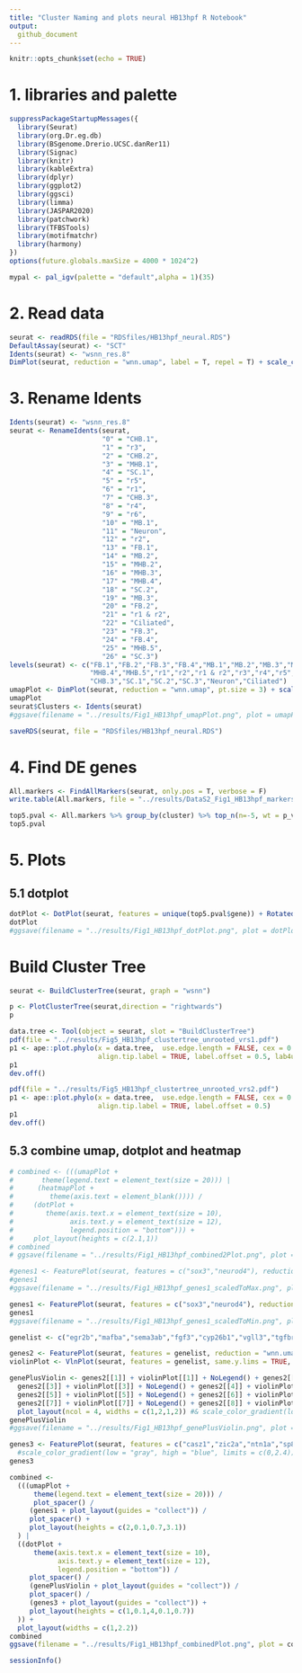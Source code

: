 ```yaml
---
title: "Cluster Naming and plots neural HB13hpf R Notebook"
output: 
  github_document
---
```


```r
knitr::opts_chunk$set(echo = TRUE)
```

# 1. libraries and palette
```r
suppressPackageStartupMessages({
  library(Seurat)
  library(org.Dr.eg.db)
  library(BSgenome.Drerio.UCSC.danRer11)
  library(Signac)
  library(knitr)
  library(kableExtra)
  library(dplyr)
  library(ggplot2)
  library(ggsci)
  library(limma)
  library(JASPAR2020)
  library(patchwork)
  library(TFBSTools)
  library(motifmatchr)
  library(harmony)
})
options(future.globals.maxSize = 4000 * 1024^2)
```

```r
mypal <- pal_igv(palette = "default",alpha = 1)(35)
```


# 2. Read data
```r
seurat <- readRDS(file = "RDSfiles/HB13hpf_neural.RDS")
DefaultAssay(seurat) <- "SCT"
Idents(seurat) <- "wsnn_res.8"
DimPlot(seurat, reduction = "wnn.umap", label = T, repel = T) + scale_color_igv()
```

# 3. Rename Idents
```r
Idents(seurat) <- "wsnn_res.8"
seurat <- RenameIdents(seurat,
                       "0" = "CHB.1",
                       "1" = "r3",
                       "2" = "CHB.2",
                       "3" = "MHB.1",
                       "4" = "SC.1",
                       "5" = "r5",
                       "6" = "r1",
                       "7" = "CHB.3",
                       "8" = "r4",
                       "9" = "r6",
                       "10" = "MB.1",
                       "11" = "Neuron",
                       "12" = "r2",
                       "13" = "FB.1",
                       "14" = "MB.2",
                       "15" = "MHB.2",
                       "16" = "MHB.3",
                       "17" = "MHB.4",
                       "18" = "SC.2",
                       "19" = "MB.3",
                       "20" = "FB.2",
                       "21" = "r1 & r2",
                       "22" = "Ciliated",
                       "23" = "FB.3",
                       "24" = "FB.4",
                       "25" = "MHB.5",
                       "26" = "SC.3")
levels(seurat) <- c("FB.1","FB.2","FB.3","FB.4","MB.1","MB.2","MB.3","MHB.1","MHB.2","MHB.3",
                    "MHB.4","MHB.5","r1","r2","r1 & r2","r3","r4","r5","r6","CHB.1","CHB.2",
                    "CHB.3","SC.1","SC.2","SC.3","Neuron","Ciliated")
umapPlot <- DimPlot(seurat, reduction = "wnn.umap", pt.size = 3) + scale_color_igv() + guides(color = guide_legend(override.aes = list(size=4), ncol=1) )
umapPlot
seurat$Clusters <- Idents(seurat)
#ggsave(filename = "../results/Fig1_HB13hpf_umapPlot.png", plot = umapPlot)
```

```r
saveRDS(seurat, file = "RDSfiles/HB13hpf_neural.RDS")
```

# 4. Find DE genes
```r
All.markers <- FindAllMarkers(seurat, only.pos = T, verbose = F)
write.table(All.markers, file = "../results/DataS2_Fig1_HB13hpf_markers.txt", sep = "\t", quote = F, col.names = NA)
```

```r
top5.pval <- All.markers %>% group_by(cluster) %>% top_n(n=-5, wt = p_val) %>% top_n(n=5, wt = avg_log2FC)
top5.pval
```

# 5. Plots
## 5.1 dotplot
```r
dotPlot <- DotPlot(seurat, features = unique(top5.pval$gene)) + RotatedAxis()
dotPlot
#ggsave(filename = "../results/Fig1_HB13hpf_dotPlot.png", plot = dotPlot)
```


# Build Cluster Tree
```r
seurat <- BuildClusterTree(seurat, graph = "wsnn")
```

```r
p <- PlotClusterTree(seurat,direction = "rightwards")
p
```

```r
data.tree <- Tool(object = seurat, slot = "BuildClusterTree")
pdf(file = "../results/Fig5_HB13hpf_clustertree_unrooted_vrs1.pdf")
p1 <- ape::plot.phylo(x = data.tree,  use.edge.length = FALSE, cex = 0.8, type = "u", 
                      align.tip.label = TRUE, label.offset = 0.5, lab4ut = "axial")
p1
dev.off()
```
```r
pdf(file = "../results/Fig5_HB13hpf_clustertree_unrooted_vrs2.pdf")
p1 <- ape::plot.phylo(x = data.tree,  use.edge.length = FALSE, cex = 0.8, type = "u", 
                      align.tip.label = TRUE, label.offset = 0.5)
p1
dev.off()
```

## 5.3 combine umap, dotplot and heatmap
```r
# combined <- (((umapPlot + 
#       theme(legend.text = element_text(size = 20))) |
#      (heatmapPlot +
#         theme(axis.text = element_blank()))) / 
#     (dotPlot + 
#        theme(axis.text.x = element_text(size = 10),
#              axis.text.y = element_text(size = 12),
#              legend.position = "bottom"))) +
#     plot_layout(heights = c(2.1,1))
# combined
# ggsave(filename = "../results/Fig1_HB13hpf_combined2Plot.png", plot = combined)
```

```r
#genes1 <- FeaturePlot(seurat, features = c("sox3","neurod4"), reduction = "wnn.umap", keep.scale = "all")  
#genes1
#ggsave(filename = "../results/Fig1_HB13hpf_genes1_scaledToMax.png", plot = genes1)
```

```r
genes1 <- FeaturePlot(seurat, features = c("sox3","neurod4"), reduction = "wnn.umap", max.cutoff = 1)  
genes1
#ggsave(filename = "../results/Fig1_HB13hpf_genes1_scaledToMin.png", plot = genes1)
```

```r
genelist <- c("egr2b","mafba","sema3ab","fgf3","cyp26b1","vgll3","tgfbr2b","irx1b")
```


```r
genes2 <- FeaturePlot(seurat, features = genelist, reduction = "wnn.umap", max.cutoff = 1, combine = FALSE)
violinPlot <- VlnPlot(seurat, features = genelist, same.y.lims = TRUE, combine = FALSE)
```

```r
genePlusViolin <- genes2[[1]] + violinPlot[[1]] + NoLegend() + genes2[[2]] + violinPlot[[2]] + NoLegend() + 
  genes2[[3]] + violinPlot[[3]] + NoLegend() + genes2[[4]] + violinPlot[[4]] + NoLegend() +
  genes2[[5]] + violinPlot[[5]] + NoLegend() + genes2[[6]] + violinPlot[[6]] + NoLegend() +
  genes2[[7]] + violinPlot[[7]] + NoLegend() + genes2[[8]] + violinPlot[[8]] + NoLegend() +
  plot_layout(ncol = 4, widths = c(1,2,1,2)) #& scale_color_gradient(low = "gray", high = "blue", limits = c(0,1))
genePlusViolin
#ggsave(filename = "../results/Fig1_HB13hpf_genePlusViolin.png", plot = genePlusViolin)
```


```r
genes3 <- FeaturePlot(seurat, features = c("casz1","zic2a","ntn1a","sp8b"), reduction = "wnn.umap", ncol = 4, max.cutoff = 1) #&
  #scale_color_gradient(low = "gray", high = "blue", limits = c(0,2.4)) 
genes3
```

```r
combined <- 
  (((umapPlot +
      theme(legend.text = element_text(size = 20))) /
      plot_spacer() /
     (genes1 + plot_layout(guides = "collect")) /
     plot_spacer() + 
     plot_layout(heights = c(2,0.1,0.7,3.1))
  ) |
  ((dotPlot +
      theme(axis.text.x = element_text(size = 10),
            axis.text.y = element_text(size = 12),
            legend.position = "bottom")) /
     plot_spacer() /
     (genePlusViolin + plot_layout(guides = "collect")) /
     plot_spacer() /
     (genes3 + plot_layout(guides = "collect")) +
     plot_layout(heights = c(1,0.1,4,0.1,0.7))
  )) + 
  plot_layout(widths = c(1,2.2))
combined
ggsave(filename = "../results/Fig1_HB13hpf_combinedPlot.png", plot = combined)
```


```r
sessionInfo()
```